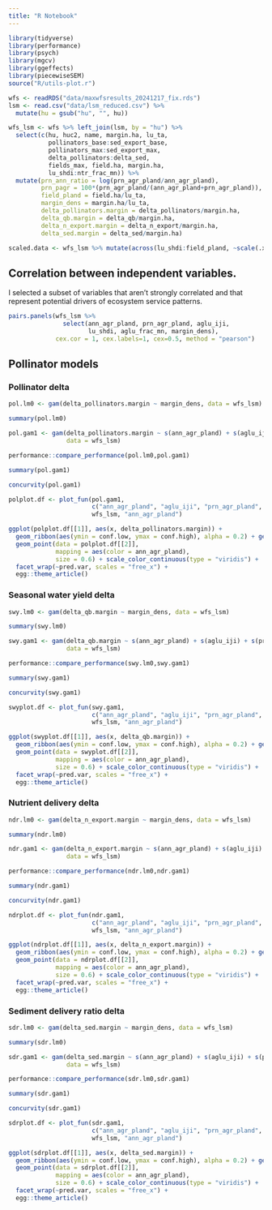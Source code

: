 ```yaml
---
title: "R Notebook"
---
```



```r
library(tidyverse)
library(performance)
library(psych)
library(mgcv)
library(ggeffects)
library(piecewiseSEM)
source("R/utils-plot.r")

wfs <- readRDS("data/maxwfsresults_20241217_fix.rds")
lsm <- read.csv("data/lsm_reduced.csv") %>% 
  mutate(hu = gsub("hu", "", hu))

wfs_lsm <- wfs %>% left_join(lsm, by = "hu") %>%
  select(c(hu, huc2, name, margin.ha, lu_ta,
           pollinators_base:sed_export_base, 
           pollinators_max:sed_export_max, 
           delta_pollinators:delta_sed, 
           fields_max, field.ha, margin.ha, 
           lu_shdi:ntr_frac_mn)) %>%
  mutate(prn_ann_ratio = log(prn_agr_pland/ann_agr_pland),
         prn_pagr = 100*(prn_agr_pland/(ann_agr_pland+prn_agr_pland)),
         field_pland = field.ha/lu_ta,
         margin_dens = margin.ha/lu_ta,
         delta_pollinators.margin = delta_pollinators/margin.ha,
         delta_qb.margin = delta_qb/margin.ha,
         delta_n_export.margin = delta_n_export/margin.ha,
         delta_sed.margin = delta_sed/margin.ha)

scaled.data <- wfs_lsm %>% mutate(across(lu_shdi:field_pland, ~scale(.x)[,1]))

```

## Correlation between independent variables.

I selected a subset of variables that aren't strongly correlated and that represent potential drivers of ecosystem service patterns.

```r

pairs.panels(wfs_lsm %>% 
               select(ann_agr_pland, prn_agr_pland, aglu_iji,
                      lu_shdi, aglu_frac_mn, margin_dens), 
             cex.cor = 1, cex.labels=1, cex=0.5, method = "pearson")

```

## Pollinator models

### Pollinator delta

```r

pol.lm0 <- gam(delta_pollinators.margin ~ margin_dens, data = wfs_lsm)

summary(pol.lm0)

pol.gam1 <- gam(delta_pollinators.margin ~ s(ann_agr_pland) + s(aglu_iji) + s(prn_agr_pland) + s(aglu_frac_mn) + s(lu_shdi), 
                data = wfs_lsm)

performance::compare_performance(pol.lm0,pol.gam1)

summary(pol.gam1)

concurvity(pol.gam1)

```

```r

polplot.df <- plot_fun(pol.gam1, 
                       c("ann_agr_pland", "aglu_iji", "prn_agr_pland", "aglu_frac_mn", "lu_shdi"),
                       wfs_lsm, "ann_agr_pland")

ggplot(polplot.df[[1]], aes(x, delta_pollinators.margin)) +  
  geom_ribbon(aes(ymin = conf.low, ymax = conf.high), alpha = 0.2) + geom_line() +
  geom_point(data = polplot.df[[2]], 
             mapping = aes(color = ann_agr_pland), 
             size = 0.6) + scale_color_continuous(type = "viridis") +
  facet_wrap(~pred.var, scales = "free_x") +
  egg::theme_article()

```

### Seasonal water yield delta

```r

swy.lm0 <- gam(delta_qb.margin ~ margin_dens, data = wfs_lsm)

summary(swy.lm0)

swy.gam1 <- gam(delta_qb.margin ~ s(ann_agr_pland) + s(aglu_iji) + s(prn_agr_pland) + s(aglu_frac_mn) + s(lu_shdi), 
                data = wfs_lsm)

performance::compare_performance(swy.lm0,swy.gam1)

summary(swy.gam1)

concurvity(swy.gam1)

```

```r

swyplot.df <- plot_fun(swy.gam1, 
                       c("ann_agr_pland", "aglu_iji", "prn_agr_pland", "aglu_frac_mn", "lu_shdi"),
                       wfs_lsm, "ann_agr_pland")

ggplot(swyplot.df[[1]], aes(x, delta_qb.margin)) +  
  geom_ribbon(aes(ymin = conf.low, ymax = conf.high), alpha = 0.2) + geom_line() +
  geom_point(data = swyplot.df[[2]], 
             mapping = aes(color = ann_agr_pland), 
             size = 0.6) + scale_color_continuous(type = "viridis") +
  facet_wrap(~pred.var, scales = "free_x") +
  egg::theme_article()

```

### Nutrient delivery delta

```r

ndr.lm0 <- gam(delta_n_export.margin ~ margin_dens, data = wfs_lsm)

summary(ndr.lm0)

ndr.gam1 <- gam(delta_n_export.margin ~ s(ann_agr_pland) + s(aglu_iji) + s(prn_agr_pland) + s(aglu_frac_mn) + s(lu_shdi), 
                data = wfs_lsm)

performance::compare_performance(ndr.lm0,ndr.gam1)

summary(ndr.gam1)

concurvity(ndr.gam1)

```

```r

ndrplot.df <- plot_fun(ndr.gam1, 
                       c("ann_agr_pland", "aglu_iji", "prn_agr_pland", "aglu_frac_mn", "lu_shdi"),
                       wfs_lsm, "ann_agr_pland")

ggplot(ndrplot.df[[1]], aes(x, delta_n_export.margin)) +  
  geom_ribbon(aes(ymin = conf.low, ymax = conf.high), alpha = 0.2) + geom_line() +
  geom_point(data = ndrplot.df[[2]], 
             mapping = aes(color = ann_agr_pland), 
             size = 0.6) + scale_color_continuous(type = "viridis") +
  facet_wrap(~pred.var, scales = "free_x") +
  egg::theme_article()

```

### Sediment delivery ratio delta

```r

sdr.lm0 <- gam(delta_sed.margin ~ margin_dens, data = wfs_lsm)

summary(sdr.lm0)

sdr.gam1 <- gam(delta_sed.margin ~ s(ann_agr_pland) + s(aglu_iji) + s(prn_agr_pland) + s(aglu_frac_mn) + s(lu_shdi), 
                data = wfs_lsm)

performance::compare_performance(sdr.lm0,sdr.gam1)

summary(sdr.gam1)

concurvity(sdr.gam1)

```

```r

sdrplot.df <- plot_fun(sdr.gam1, 
                       c("ann_agr_pland", "aglu_iji", "prn_agr_pland", "aglu_frac_mn", "lu_shdi"),
                       wfs_lsm, "ann_agr_pland")

ggplot(sdrplot.df[[1]], aes(x, delta_sed.margin)) +  
  geom_ribbon(aes(ymin = conf.low, ymax = conf.high), alpha = 0.2) + geom_line() +
  geom_point(data = sdrplot.df[[2]], 
             mapping = aes(color = ann_agr_pland), 
             size = 0.6) + scale_color_continuous(type = "viridis") +
  facet_wrap(~pred.var, scales = "free_x") +
  egg::theme_article()

```